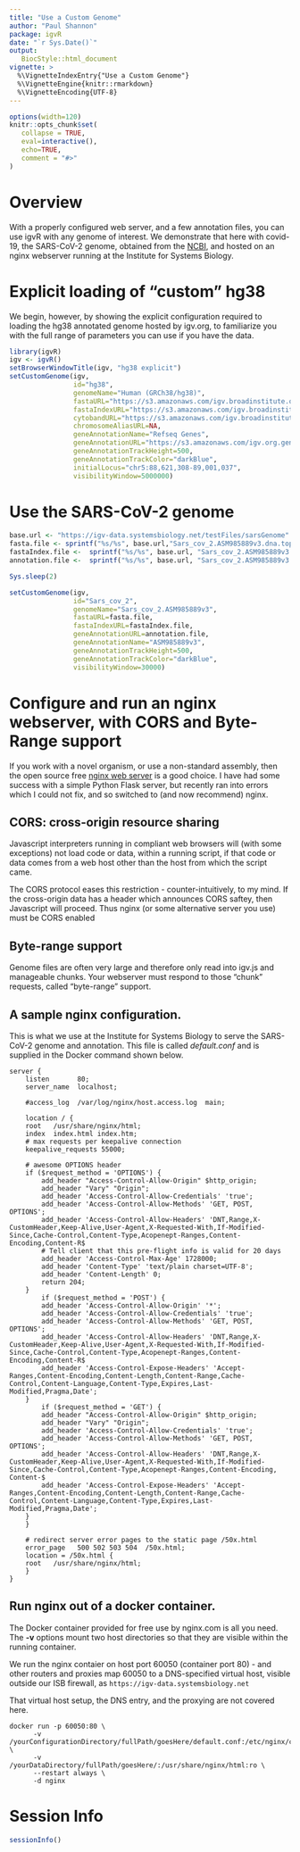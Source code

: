 ```yaml
---
title: "Use a Custom Genome"
author: "Paul Shannon"
package: igvR
date: "`r Sys.Date()`"
output:
   BiocStyle::html_document
vignette: >
  %\VignetteIndexEntry{"Use a Custom Genome"}
  %\VignetteEngine{knitr::rmarkdown}
  %\VignetteEncoding{UTF-8}
---
```


<style>
.main-container { width: 1000px; max-width:2800px;}
</style>


```r
options(width=120)
knitr::opts_chunk$set(
   collapse = TRUE,
   eval=interactive(),
   echo=TRUE,
   comment = "#>"
)
```


# Overview

With a properly configured web server, and a few annotation files, you can use igvR with
any genome of interest.  We demonstrate that here with covid-19, the SARS-CoV-2 genome,
obtained from the [NCBI](https://www.ncbi.nlm.nih.gov/sars-cov-2), and hosted on an nginx
webserver running at the Institute for Systems Biology.


# Explicit loading of "custom" hg38

We begin, however, by showing the explicit configuration required to loading the hg38 
annotated genome hosted by igv.org, to familiarize you with the full range of parameters
you can use if you have the data.

```r
library(igvR)
igv <- igvR()
setBrowserWindowTitle(igv, "hg38 explicit")
setCustomGenome(igv,
                id="hg38",
                genomeName="Human (GRCh38/hg38)",
                fastaURL="https://s3.amazonaws.com/igv.broadinstitute.org/genomes/seq/hg38/hg38.fa",
                fastaIndexURL="https://s3.amazonaws.com/igv.broadinstitute.org/genomes/seq/hg38/hg38.fa.fai",
                cytobandURL="https://s3.amazonaws.com/igv.broadinstitute.org/annotations/hg38/cytoBandIdeo.txt",
                chromosomeAliasURL=NA,
                geneAnnotationName="Refseq Genes",
                geneAnnotationURL="https://s3.amazonaws.com/igv.org.genomes/hg38/refGene.txt.gz",
                geneAnnotationTrackHeight=500,
                geneAnnotationTrackColor="darkBlue",
                initialLocus="chr5:88,621,308-89,001,037",
                visibilityWindow=5000000)

```

# Use the SARS-CoV-2 genome

```r

base.url <- "https://igv-data.systemsbiology.net/testFiles/sarsGenome"
fasta.file <- sprintf("%s/%s", base.url,"Sars_cov_2.ASM985889v3.dna.toplevel.fa")
fastaIndex.file <-  sprintf("%s/%s", base.url, "Sars_cov_2.ASM985889v3.dna.toplevel.fa.fai")
annotation.file <-  sprintf("%s/%s", base.url, "Sars_cov_2.ASM985889v3.101.gff3")

Sys.sleep(2)

setCustomGenome(igv,
                id="Sars_cov_2",
                genomeName="Sars_cov_2.ASM985889v3",
                fastaURL=fasta.file,
                fastaIndexURL=fastaIndex.file,
                geneAnnotationURL=annotation.file,
                geneAnnotationName="ASM985889v3",
                geneAnnotationTrackHeight=500,
                geneAnnotationTrackColor="darkBlue",
                visibilityWindow=30000)

```

# Configure and run an nginx webserver, with CORS and Byte-Range support

If you work with a novel organism, or use a non-standard assembly, then the open source free [nginx
web server](https://docs.nginx.com/nginx/admin-guide/installing-nginx/installing-nginx-open-source/?_ga=2.179640484.1012398307.1658611594-1156607707.1658611594)
is a good choice.   I have had some success with a simple Python Flask server, but
recently ran into errors which I could not fix, and so switched to (and now recommend) nginx.


## CORS: cross-origin resource sharing

Javascript interpreters running in compliant web browsers will (with some exceptions) not
load code or data, within a running script, if that code or data comes from a
web host other than the host from which the script came.

The CORS protocol eases this restriction - counter-intuitively, to my mind.   If the cross-origin data
has a header which announces CORS saftey, then Javascript will proceed.  Thus nginx (or some
alternative server you use) must be CORS enabled

## Byte-range support

Genome files are often very large and therefore only read into igv.js and manageable chunks.
Your webserver must respond to those "chunk" requests, called "byte-range" support.

## A sample nginx configuration.

This is what we use at the Institute for Systems Biology to serve the SARS-CoV-2 genome and annotation.
This file is called *default.conf* and is supplied in the Docker command shown below.
```
server {
    listen       80;
    server_name  localhost;

    #access_log  /var/log/nginx/host.access.log  main;                                                                                                                                                              

    location / {
	root   /usr/share/nginx/html;
	index  index.html index.htm;
	# max requests per keepalive connection                                                                                                                                                                     
	keepalive_requests 55000;

	# awesome OPTIONS header                                                                                                                                                                                    
	if ($request_method = 'OPTIONS') {
		add_header "Access-Control-Allow-Origin" $http_origin;
		add_header "Vary" "Origin";
		add_header 'Access-Control-Allow-Credentials' 'true';
		add_header 'Access-Control-Allow-Methods' 'GET, POST, OPTIONS';
		add_header 'Access-Control-Allow-Headers' 'DNT,Range,X-CustomHeader,Keep-Alive,User-Agent,X-Requested-With,If-Modified-Since,Cache-Control,Content-Type,Acopenept-Ranges,Content-Encoding,Content-R$
		# Tell client that this pre-flight info is valid for 20 days                                                                                                                                        
		add_header 'Access-Control-Max-Age' 1728000;
		add_header 'Content-Type' 'text/plain charset=UTF-8';
		add_header 'Content-Length' 0;
		return 204;
	}
        if ($request_method = 'POST') {
		add_header 'Access-Control-Allow-Origin' '*';
		add_header 'Access-Control-Allow-Credentials' 'true';
		add_header 'Access-Control-Allow-Methods' 'GET, POST, OPTIONS';
		add_header 'Access-Control-Allow-Headers' 'DNT,Range,X-CustomHeader,Keep-Alive,User-Agent,X-Requested-With,If-Modified-Since,Cache-Control,Content-Type,Acopenept-Ranges,Content-Encoding,Content-R$
		add_header 'Access-Control-Expose-Headers' 'Accept-Ranges,Content-Encoding,Content-Length,Content-Range,Cache-Control,Content-Language,Content-Type,Expires,Last-Modified,Pragma,Date';
	}
        if ($request_method = 'GET') {
		add_header "Access-Control-Allow-Origin" $http_origin;
		add_header "Vary" "Origin";
		add_header 'Access-Control-Allow-Credentials' 'true';
		add_header 'Access-Control-Allow-Methods' 'GET, POST, OPTIONS';
		add_header 'Access-Control-Allow-Headers' 'DNT,Range,X-CustomHeader,Keep-Alive,User-Agent,X-Requested-With,If-Modified-Since,Cache-Control,Content-Type,Acopenept-Ranges,Content-Encoding, Content-$
		add_header 'Access-Control-Expose-Headers' 'Accept-Ranges,Content-Encoding,Content-Length,Content-Range,Cache-Control,Content-Language,Content-Type,Expires,Last-Modified,Pragma,Date';
	}
    }

    # redirect server error pages to the static page /50x.html                                                                                                                                                      
    error_page   500 502 503 504  /50x.html;
    location = /50x.html {
	root   /usr/share/nginx/html;
    }
}
```

## Run nginx out of a docker container.

The Docker container provided for free use by nginx.com is all you need.  The **-v** options mount
two host directories so that they are visible within the running container.

We run the nginx contaier on host port 60050 (container port 80) - and other routers and proxies map
60050 to a DNS-specified virtual host, visible outside our ISB firewall, as
```https://igv-data.systemsbiology.net ```

That virtual host setup, the DNS entry, and the proxying are not covered here.

```
docker run -p 60050:80 \
      -v /yourConfigurationDirectory/fullPath/goesHere/default.conf:/etc/nginx/conf.d/default.conf:ro \
      -v /yourDataDirectory/fullPath/goesHere/:/usr/share/nginx/html:ro \
      --restart always \
      -d nginx
```

# Session Info

```r
sessionInfo()
```

